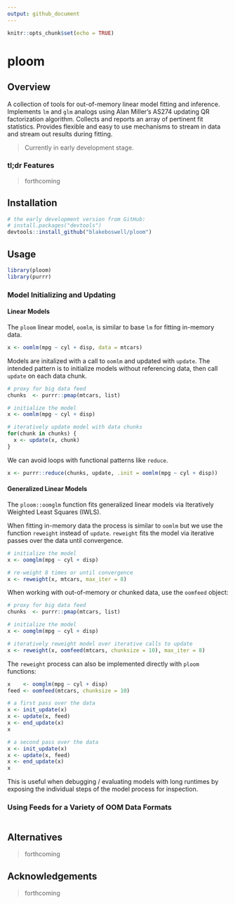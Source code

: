 ```yaml
---
output: github_document
---
```


```r
knitr::opts_chunk$set(echo = TRUE)
```

# ploom

<!-- [CRAN_Status_Badge]() -->
<!-- [Build Status]() -->
<!-- [AppVeyor Build Status]() -->
<!-- [Coverage Status]() -->

## Overview

A collection of tools for out-of-memory linear model fitting and inference. Implements `lm` and `glm` analogs using Alan Miller's AS274 updating QR factorization algorithm. Collects and reports an array of pertinent fit statistics. Provides flexible and easy to use mechanisms to stream in data and stream out results during fitting.

> Currently in early development stage.

### tl;dr Features

> forthcoming

## Installation

```r
# the early development version from GitHub:
# install.packages("devtools")
devtools::install_github("blakeboswell/ploom")
```

## Usage

```r
library(ploom)
library(purrr)
```

### Model Initializing and Updating


#### Linear Models

The `ploom` linear model, `oomlm`, is similar to base `lm` for fitting in-memory data.

```r
x <- oomlm(mpg ~ cyl + disp, data = mtcars)
```

Models are initalized with a call to `oomlm` and updated with `update`. The intended pattern is to initialize models without referencing data, then call `update` on each data chunk.

```r
# proxy for big data feed 
chunks  <- purrr::pmap(mtcars, list)

# initialize the model
x <- oomlm(mpg ~ cyl + disp)

# iteratively update model with data chunks
for(chunk in chunks) {
  x <- update(x, chunk)
}
```

We can avoid loops with functional patterns like `reduce`.

```r
x <- purrr::reduce(chunks, update, .init = oomlm(mpg ~ cyl + disp))
```

#### Generalized Linear Models

The `ploom::oomglm` function fits generalized linear models via Iteratively Weighted Least Squares (IWLS).  

When fitting in-memory data the process is similar to `oomlm` but we use the function `reweight` instead of `update`.  `reweight` fits the model via iterative passes over the data until convergence.

```r
# initialize the model
x <- oomglm(mpg ~ cyl + disp)

# re-weight 8 times or until convergence
x <- reweight(x, mtcars, max_iter = 8)
```

When working with out-of-memory or chunked data, use the `oomfeed` object:

```r
# proxy for big data feed
chunks  <- purrr::pmap(mtcars, list)

# initialize the model
x <- oomglm(mpg ~ cyl + disp)

# iteratively reweight model over iterative calls to update
x <- reweight(x, oomfeed(mtcars, chunksize = 10), max_iter = 8)
```

The `reweight` process can also be implemented directly with `ploom` functions:

```r

x    <- oomglm(mpg ~ cyl + disp)
feed <- oomfeed(mtcars, chunksize = 10)

# a first pass over the data
x <- init_update(x)
x <- update(x, feed)
x <- end_update(x)
x

# a second pass over the data
x <- init_update(x)
x <- update(x, feed)
x <- end_update(x)
x

```

This is useful when debugging / evaluating  models with long runtimes by exposing the individual steps of the model process for inspection. 


### Using Feeds for a Variety of OOM Data Formats

```r

```


## Alternatives

> forthcoming

## Acknowledgements

> forthcoming